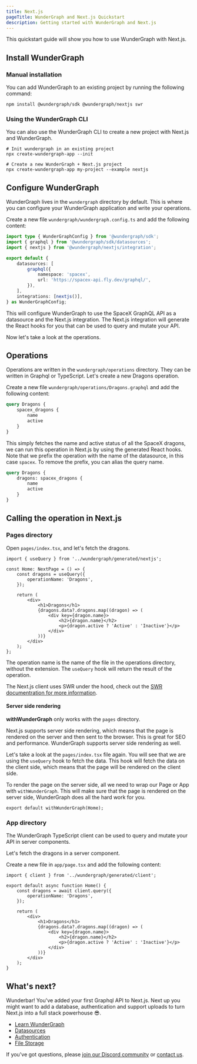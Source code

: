 ```yaml
---
title: Next.js
pageTitle: WunderGraph and Next.js Quickstart
description: Getting started with WunderGraph and Next.js
---
```


This quickstart guide will show you how to use WunderGraph with Next.js.

## Install WunderGraph

### Manual installation

You can add WunderGraph to an existing project by running the following command:

```shell npm2yarn
npm install @wundergraph/sdk @wundergraph/nextjs swr
```

### Using the WunderGraph CLI

You can also use the WunderGraph CLI to create a new project with Next.js and WunderGraph.

```shell
# Init wundergraph in an existing project
npx create-wundergraph-app --init

# Create a new WunderGraph + Next.js project
npx create-wundergraph-app my-project --example nextjs
```

## Configure WunderGraph

WunderGraph lives in the `wundergraph` directory by default. This is where you can configure your WunderGraph application and write your operations.

Create a new file `wundergraph/wundergraph.config.ts` and add the following content:

```ts
import type { WunderGraphConfig } from '@wundergraph/sdk';
import { graphql } from '@wundergraph/sdk/datasources';
import { nextjs } from '@wundergraph/nextjs/integration';

export default {
	datasources: [
		graphql({
			namespace: 'spacex',
			url: 'https://spacex-api.fly.dev/graphql/',
		}),
	],
	integrations: [nextjs()],
} as WunderGraphConfig;
```

This will configure WunderGraph to use the SpaceX GraphQL API as a datasource and the Next.js integration.
The Next.js integration will generate the React hooks for you that can be used to query and mutate your API.

Now let's take a look at the operations.

## Operations

Operations are written in the `wundergraph/operations` directory. They can be written in Graphql or TypeScript.
Let's create a new Dragons operation.

Create a new file `wundergraph/operations/Dragons.graphql` and add the following content:

```graphql
query Dragons {
	spacex_dragons {
		name
		active
	}
}
```

This simply fetches the name and active status of all the SpaceX dragons, we can run this operation in Next.js by using the generated React hooks.
Note that we prefix the operation with the name of the datasource, in this case `spacex`. To remove the prefix, you can alias the query name.

```graphql
query Dragons {
	dragons: spacex_dragons {
		name
		active
	}
}
```

## Calling the operation in Next.js

### Pages directory

Open `pages/index.tsx`, and let's fetch the dragons.

```tsx
import { useQuery } from '../wundergraph/generated/nextjs';

const Home: NextPage = () => {
	const dragons = useQuery({
		operationName: 'Dragons',
	});

	return (
		<div>
			<h1>Dragons</h1>
			{dragons.data?.dragons.map((dragon) => (
				<div key={dragon.name}>
					<h2>{dragon.name}</h2>
					<p>{dragon.active ? 'Active' : 'Inactive'}</p>
				</div>
			))}
		</div>
	);
};
```

The operation name is the name of the file in the operations directory, without the extension. The `useQuery` hook will return the result of the operation.

The Next.js client uses SWR under the hood, check out the [SWR documentration for more information](https://swr.vercel.app/).

#### Server side rendering


<Callout>**withWunderGraph** only works with the `pages` directory.</Callout>

Next.js supports server side rendering, which means that the page is rendered on the server and then sent to the browser. This is great for SEO and performance. WunderGraph supports server side rendering as well.

Let's take a look at the `pages/index.tsx` file again. You will see that we are using the `useQuery` hook to fetch the data. This hook will fetch the data on the client side, which means that the page will be rendered on the client side.

To render the page on the server side, all we need to wrap our Page or App with `withWunderGraph`. This will make sure that the page is rendered on the server side, WunderGraph does all the hard work for you.

```tsx
export default withWunderGraph(Home);
```

### App directory

The WunderGraph TypeScript client can be used to query and mutate your API in server components.

Let's fetch the dragons in a server component.

Create a new file in `app/page.tsx` and add the following content:

```tsx
import { client } from '../wundergraph/generated/client';

export default async function Home() {
	const dragons = await client.query({
		operationName: 'Dragons',
	});

	return (
		<div>
			<h1>Dragons</h1>
			{dragons.data?.dragons.map((dragon) => (
				<div key={dragon.name}>
					<h2>{dragon.name}</h2>
					<p>{dragon.active ? 'Active' : 'Inactive'}</p>
				</div>
			))}
		</div>
	);
}
```

## What's next?

Wunderbar! You've added your first Graphql API to Next.js. Next up you might want to add a database, authentication and support uploads to turn Next.js into a full stack powerhouse 😎.

- [Learn WunderGraph](/docs/learn)
- [Datasources](/docs/datasources)
- [Authentication](/docs/authentication)
- [File Storage](/docs/file-storage)

If you've got questions, please [join our Discord community](https://wundergraph.com/discord) or [contact us](https://wundergraph.com/contact/sales).
